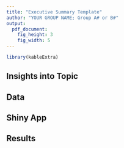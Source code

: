 ```yaml
---
title: "Executive Summary Template"
author: "YOUR GROUP NAME; Group A# or B#"
output: 
  pdf_document:
    fig_height: 3
    fig_width: 5
---
```


```r
library(kableExtra)
```

<!--
Change the title to "Executive Summary for YOUR TITLE", 
and update the author field depending on your section, with your #
-->

## Insights into Topic

<!-- What is your topic? Why was it interesting to you? What motivated it for you? -->

## Data

<!-- Describe your data. Where did it come from? What are some of the variables? Include a citation for the data here. You may not have room to describe ALL the variables. Give a reference for someone to look at - maybe this information is in your app in an information tab! -->

## Shiny App

<!-- What does your app allow someone to do with the data? What visuals are included and why? This is a high level discussion, not details about why you used certain visual cues or choose a certain color scheme. -->

<!-- At least one image of the app is required to demonstrate its functionality. This can be in this section or the next, as you deem appropriate. Remember that figures can be resized. -->

## Results

<!-- What did you learn in regards to your topic of interest? -->






<!-- Remember: This executive summary must be at most 2 pages long. Presenting information concisely is also a great skill for data scientists to have. The compiled .pdf of the executive summary should be submitted in your group repo for the project. -->